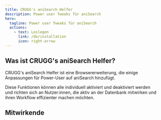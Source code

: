 ```yaml
---
title: CRUGG's aniSearch Helfer
description: Power user Tweaks für aniSearch
hero:
  tagline: Power user Tweaks für aniSearch
  actions:
    - text: Loslegen
      link: /de/installation
      icon: right-arrow
---
```



## Was ist CRUGG's aniSearch Helfer?

CRUGG's aniSearch Helfer ist eine Browsererweiterung, die einige Anpassungen für <abbr name="Jemand, der versucht, Software zu effizient wie möglich zu nutzen.">Power-User</abbr> auf aniSearch hinzufügt.

Diese Funktionen können alle individuell aktiviert und deaktiviert werden und richten sich an Nutzer:innen, die aktiv an der Datenbank mitwirken und ihren Workflow effizienter machen möchten.

## Mitwirkende

<ContributorList githubRepo="OfficialCRUGG/anisearch-utils" />
